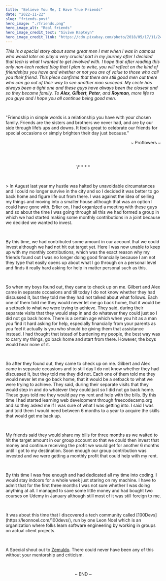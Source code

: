 ```yaml
---
title: "Believe You Me, I Have True Friends"
date: "2022-11-22"
slug: "friends-post"
hero_image: "./friends.png"
hero_image_alt: "Real friends"
hero_image_credit_text: "Siviwe Kapteyn"
hero_image_credit_link: "https://cdn.pixabay.com/photo/2018/05/17/11/24/friends-3408314_960_720.jpg"
---
```


_This is a special story about some great men I met when I was in campus who would later on play a very crucial part in my journey after I decided that tech is what I wanted to get involved with. I hope that after reading this only non-tech reated blog that I plan to write, you will reflect on the kind of friendships you have and whether or not you are of value to those who call you their friend. This piece confirms that there are still good men out there who can go out of their way to see another man succeed. My circle has always been a tight one and these guys have always been the closest and so they became family. To **Alex**, **Gilbert**,
**Peter**, and **Royman**, more life to you guys and I hope you all continue being good men._

<br />

"Friendship in simple words is a relationship you have with your chosen family. Friends are the sisters and brothers we never had, and are by our side through life’s ups and downs. It feels great to celebrate our friends for special occasions or simply brighten their day just because."

<p align="right">~ Proflowers ~</p>

<br />

<br />
<p align="center">\* * * *</p>
<br />

<p>
  > In August last year my hustle was halted by unavoidable circumstances and I
  could no longer survive in the city and so I decided it was better to go back
  home and figure life out from there. I was against the idea of selling my
  things and moving into a smaller house although that was an option I could
  have gone with. Erlier on, I had organized a meeting with these guys and so
  about the time I was going through all this we had formed a group in which we
  had started making some monthly contributions in a joint because we decided we
  wanted to invest.
</p>
<br />
<p>
  By this time, we had contributed some amount in our account that we could
  invest although we had not hit out target yet. Here I was now unable to keep
  up with my monthly contributions, which was the exact reason why my friends
  found out I was no longer doing good financially because I am not they type
  that easily opens up about what I go through on a personal level and finds it
  really hard asking for help in matter personal such as this.
</p>
<br />

<p>
  So when my boys found out, they came to check up on me. Gilbert and Alex came
  in separate occasions and till today I do not know whether they had discussed
  it, but they told me they had not talked about what follows. Each one of them
  told me they would never let me go back home, that it would be a setback to
  what we were trying to achieve. They said, during their separate visits that
  they would step in and do whatever they could just so I did not go back home.
  There is a certain age which when you hit as a man you find it hard asking for
  help, especially financially from your parents as you feel it actually is you
  who should be giving them that assistance instead. I had thought that istead
  of burdening my people, the best way was to carry my things, go back home and
  start from there. However, the boys would hear none of it.
</p>
<br />
<p>
  So after they found out, they came to check up on me. Gilbert and Alex came in
  separate occasions and to still day I do not know whether they had discussed
  it, but they told me they did not. Each one of them told me they would never
  let me go back home, that it would be a setback to what we were trying to
  achieve. They said, during their separate visits that they would step in and
  do whatever they could just so I did not go back home. These guys told me they
  would pay my rent and help with the bills. By this time I had started learning
  web development through freecodecamp.org and so they asked me if I was sure of
  what I was getting into. I said I was and told them I would need between 6
  months to a year to acquire the skills that would get me back up.
</p>
<br />
<p width="100">
  My friends said they would share my bills for three months as we waited to hit
  the target amount in our group account so that we could then invest that money
  and continue receiving the profit we would get for another 6 months until I
  got to my destination. Soon enough our group contribution was invested and we
  were getting a monthly profit that could help with my rent.
</p>
<br />
<p>
  By this time I was free enough and had dedicated all my time into coding. I
  would stay indoors for a whole week just staring on my machine. I have to
  admit that for the first three months I was not sure whether I was doing
  anything at all. I managed to save some little money and had bought two
  courses on Udemy in January although still most of it was still foreign to me.
</p>
<br />
<p>
  It was about this time that I discovered a tech community called
  [100Devs](https://leonnoel.com/100devs/), run by one Leon Noel which is an
  organization where folks learn software engineering by working in groups on
  actual client projects.
</p>
<br />

A Special shout out to [Zemuldo](https://zemuldo.com/). There could never have been any of this without your mentorship and criticism.

<br />
<p align="center">~ END ~</p>

